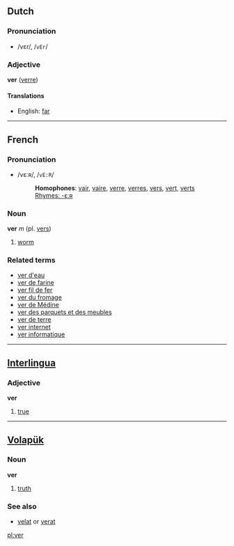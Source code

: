 ==Dutch==

===Pronunciation===
*/vεr/, /<tt>vEr</tt>/

===Adjective===
'''ver''' ([[verre]])

====Translations====
*English: [[far]]

----

==French==

===Pronunciation===
*/vεːʀ/, /<tt>vE:R</tt>/
*:'''Homophones''': [[vair]], [[vaire]], [[verre]], [[verres]], [[vers]], [[vert]], [[verts]]
*:[[Rhymes:French:-εːʀ|Rhymes: -εːʀ]]

===Noun===
'''ver''' ''m'' (pl. [[vers]])

# [[worm]]

===Related terms===
*[[ver d'eau]]
*[[ver de farine]]
*[[ver fil de fer]]
*[[ver du fromage]]
*[[ver de Médine]]
*[[ver des parquets et des meubles]]
*[[ver de terre]]
*[[ver internet]] 
*[[ver informatique]]

----

== [[Interlingua]] ==
=== Adjective ===
'''ver'''

# [[true]]

----

== [[Volapük]] == 
=== Noun === 
'''ver'''

# [[truth]]

=== See also ===<!-- or are they related terms? -->
*[[velat]] or [[verat]]

[[pl:ver]]